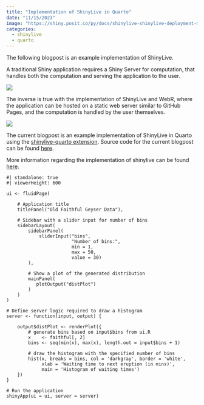 ```yaml
---
title: "Implementation of ShinyLive in Quarto"
date: "11/15/2023"
image: "https://shiny.posit.co/py/docs/shinylive-shinylive-deployment-model.png"
categories:
  - shinylive
  - quarto
---
```


The following blogpost is an example implementation of ShinyLive.

A traditional Shiny application requires a Shiny Server for computation, that handles both the computation and serving the application to the user.

![](https://shiny.posit.co/py/docs/shinylive-shiny-deployment-model.png){fig-align="center"}

The inverse is true with the implementation of ShinyLive and WebR, where the application can be hosted on a static web server similar to GitHub Pages, and the computation is handled by the user themselves.

![](https://shiny.posit.co/py/docs/shinylive-shinylive-deployment-model.png){fig-align="center"}

The current blogpost is an example implementation of ShinyLive in Quarto using the [shinylive-quarto extension](https://quarto-ext.github.io/shinylive/). Source code for the current blogpost can be found [here](https://github.com/mluu921/mluu921.github.io/blob/master/posts/quarto-shinylive/index.qmd).

More information regarding the implementation of shinylive can be found [here](https://shiny.posit.co/py/docs/shinylive.html).

```shinylive-r
#| standalone: true
#| viewerHeight: 600

ui <- fluidPage(

    # Application title
    titlePanel("Old Faithful Geyser Data"),

    # Sidebar with a slider input for number of bins 
    sidebarLayout(
        sidebarPanel(
            sliderInput("bins",
                        "Number of bins:",
                        min = 1,
                        max = 50,
                        value = 30)
        ),

        # Show a plot of the generated distribution
        mainPanel(
           plotOutput("distPlot")
        )
    )
)

# Define server logic required to draw a histogram
server <- function(input, output) {

    output$distPlot <- renderPlot({
        # generate bins based on input$bins from ui.R
        x    <- faithful[, 2]
        bins <- seq(min(x), max(x), length.out = input$bins + 1)

        # draw the histogram with the specified number of bins
        hist(x, breaks = bins, col = 'darkgray', border = 'white',
             xlab = 'Waiting time to next eruption (in mins)',
             main = 'Histogram of waiting times')
    })
}

# Run the application 
shinyApp(ui = ui, server = server)

```
